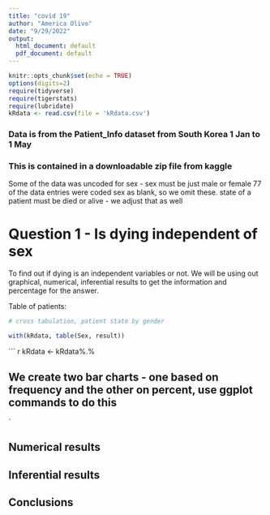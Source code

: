 ```yaml
---
title: "covid 19"
author: "America Olivo"
date: "9/29/2022"
output:
  html_document: default
  pdf_document: default
---
```


```r
knitr::opts_chunk$set(echo = TRUE)
options(digits=2)
require(tidyverse)
require(tigerstats)
require(lubridate)
kRdata <- read.csv(file = 'kRdata.csv')
```
### Data is from the Patient_Info dataset from South Korea 1 Jan to 1 May 
### This is contained in a downloadable zip file from kaggle

Some of the data was uncoded for sex - sex must be just male or female
77 of the data entries were coded sex  as blank, so we omit these.
state of a patient must be died or alive - we adjust that as well   
  
# Question 1 - Is dying independent of sex
To find out if dying is an independent variables or not. We will be using out graphical, numerical, inferential results to get the information and percentage for the answer. 


Table of patients:
```r

# cross tabulation, patient state by gender

with(kRdata, table(Sex, result))

```
``` r
kRdata <- kRdata%.%






## We create two bar charts - one based on frequency and the other on percent, use ggplot commands to do this

`

  





  
## Numerical results


## Inferential results 




## Conclusions

